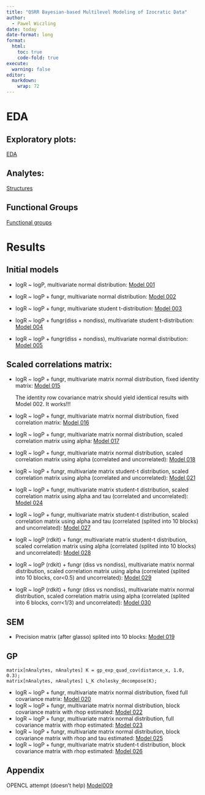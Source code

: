 ```yaml
---
title: "QSRR Bayesian-based Multilevel Modeling of Izocratic Data"
author:   
  - Pawel Wiczling
date: today
date-format: long
format:
  html:
    toc: true
    code-fold: true
execute:
  warning: false
editor: 
  markdown: 
    wrap: 72
---
```


# EDA

## Exploratory plots:

[EDA](eda.html "EDA")

## Analytes:

[Structures](print-analytes-structures.html "Structures")

## Functional Groups

[Functional groups](functional-groups-rdkit.html "Functional groups")

# Results

## Initial models

-   logR \~ logP, multivariate normal distribution: [Model
    001](model-development-001.html "Model 001")

-   logR \~ logP + fungr, multivariate normal distribution: [Model
    002](model-development-002.html "Model 002")

-   logR \~ logP + fungr, multivariate student t-distribution: [Model
    003](model-development-003.html "Model 003")

-   logR \~ logP + fungr(diss + nondiss), multivariate student t-distribution: [Model
    004](model-development-004.html "Model 004") 

-   logR \~ logP + fungr(diss + nondiss), multivariate normal distribution: [Model
    005](model-development-005.html "Model 005") 
    
## Scaled correlations matrix:

-   logR \~ logP + fungr, multivariate matrix normal distribution,
    fixed identity matrix: [Model 015](model-development-015.html "Model 015")
    
    The identity row covariance matrix should yield identical results with Model 002. It works!!!
 
 -   logR \~ logP + fungr, multivariate matrix normal distribution,
    fixed correlation matrix: [Model 016](model-development-016.html "Model 016")
    
-   logR \~ logP + fungr, multivariate matrix normal distribution,
    scaled correlation matrix using alpha: [Model 017](model-development-017.html "Model 017") 
    
 -   logR \~ logP + fungr, multivariate matrix normal distribution,
    scaled correlation matrix using alpha (correlated and uncorrelated): [Model 018](model-development-018.html "Model 018")     
    
 -   logR \~ logP + fungr, multivariate matrix student-t distribution,
    scaled correlation matrix using alpha (correlated and uncorrelated): [Model 021](model-development-021.html "Model 021") 
    
 -   logR \~ logP + fungr, multivariate matrix student-t distribution,
    scaled correlation matrix using alpha and tau (correlated and uncorrelated): [Model 024](model-development-024.html "Model 024") 
    
  -   logR \~ logP + fungr, multivariate matrix student-t distribution,
    scaled correlation matrix using alpha and tau (correlated (splited into 10 blocks) and uncorrelated): [Model 027](model-development-027.html "Model 027")    

  -   logR \~ logP (rdkit) + fungr, multivariate matrix student-t distribution,
    scaled correlation matrix using alpha (correlated (splited into 10 blocks) and uncorrelated): [Model 028](model-development-028.html "Model 028")     

  -   logR \~ logP (rdkit) + fungr (diss vs nondiss), multivariate matrix normal distribution, scaled correlation matrix using alpha (correlated (splited into 10 blocks, cor<0.5) and uncorrelated): [Model 029](model-development-029.html "Model 029")  

  -   logR \~ logP (rdkit) + fungr (diss vs nondiss), multivariate matrix normal distribution, scaled correlation matrix using alpha (correlated (splited into 6 blocks, corr<1/3) and uncorrelated): [Model 030](model-development-030.html "Model 030")  
  
## SEM 
    
-   Precision matrix (after glasso) splited into 10 blocks: [Model
    019](model-development-019.html "Model 019")

 
## GP 
```         
matrix[nAnalytes, nAnalytes] K = gp_exp_quad_cov(distance_x, 1.0, 0.3);
matrix[nAnalytes, nAnalytes] L_K cholesky_decompose(K);
```

-   logR \~ logP + fungr, multivariate matrix normal distribution, fixed
    full covariance matrix: [Model
    020](model-development-020.html "Model 020")
-   logR \~ logP + fungr, multivariate matrix normal distribution, block
     covariance matrix with rhop estimated: [Model
    022](model-development-022.html "Model 022") 
-   logR \~ logP + fungr, multivariate matrix normal distribution, full
     covariance matrix with rhop estimated: [Model
    023](model-development-023.html "Model 023")  
-   logR \~ logP + fungr, multivariate matrix normal distribution, block
     covariance matrix with rhop and tau estimated: [Model
    025](model-development-025.html "Model 025")      
-   logR \~ logP + fungr, multivariate matrix student-t distribution, block
     covariance matrix with rhop estimated: [Model
    026](model-development-026.html "Model 026")      

## Appendix
OPENCL attempt (doesn't help) [Model009](model-development-009.qmd "Model 009")
